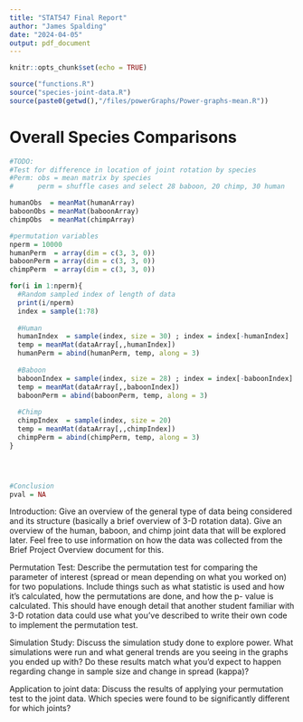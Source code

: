 ```yaml
---
title: "STAT547 Final Report"
author: "James Spalding"
date: "2024-04-05"
output: pdf_document
---
```


```r
knitr::opts_chunk$set(echo = TRUE)

source("functions.R")
source("species-joint-data.R")
source(paste0(getwd(),"/files/powerGraphs/Power-graphs-mean.R"))
```

# Overall Species Comparisons

```r
#TODO:
#Test for difference in location of joint rotation by species
#Perm: obs = mean matrix by species
#      perm = shuffle cases and select 28 baboon, 20 chimp, 30 human

humanObs  = meanMat(humanArray)
baboonObs = meanMat(baboonArray)
chimpObs  = meanMat(chimpArray)

#permutation variables
nperm = 10000
humanPerm  = array(dim = c(3, 3, 0))
baboonPerm = array(dim = c(3, 3, 0))
chimpPerm  = array(dim = c(3, 3, 0))

for(i in 1:nperm){
  #Random sampled index of length of data
  print(i/nperm)
  index = sample(1:78)
  
  #Human
  humanIndex  = sample(index, size = 30) ; index = index[-humanIndex]
  temp = meanMat(dataArray[,,humanIndex])
  humanPerm = abind(humanPerm, temp, along = 3)
  
  #Baboon
  baboonIndex = sample(index, size = 28) ; index = index[-baboonIndex]
  temp = meanMat(dataArray[,,baboonIndex])
  baboonPerm = abind(baboonPerm, temp, along = 3)
  
  #Chimp
  chimpIndex  = sample(index, size = 20)
  temp = meanMat(dataArray[,,chimpIndex])
  chimpPerm = abind(chimpPerm, temp, along = 3)
}




#Conclusion
pval = NA
```





Introduction: Give an overview of the general type of data being considered and its structure
(basically a brief overview of 3-D rotation data). Give an overview of the human, baboon, and
chimp joint data that will be explored later. Feel free to use information on how the data was
collected from the Brief Project Overview document for this.



Permutation Test: Describe the permutation test for comparing the parameter of interest
(spread or mean depending on what you worked on) for two populations. Include things such as
what statistic is used and how it’s calculated, how the permutations are done, and how the p-
value is calculated. This should have enough detail that another student familiar with 3-D
rotation data could use what you’ve described to write their own code to implement the
permutation test.



Simulation Study: Discuss the simulation study done to explore power. What simulations were
run and what general trends are you seeing in the graphs you ended up with? Do these results
match what you’d expect to happen regarding change in sample size and change in spread
(kappa)?



Application to joint data: Discuss the results of applying your permutation test to the joint data.
Which species were found to be significantly different for which joints?

